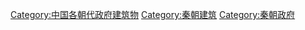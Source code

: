 [[Category:中国各朝代政府建筑物|Category:中国各朝代政府建筑物]]
[[Category:秦朝建筑|Category:秦朝建筑]]
[[Category:秦朝政府|Category:秦朝政府]]